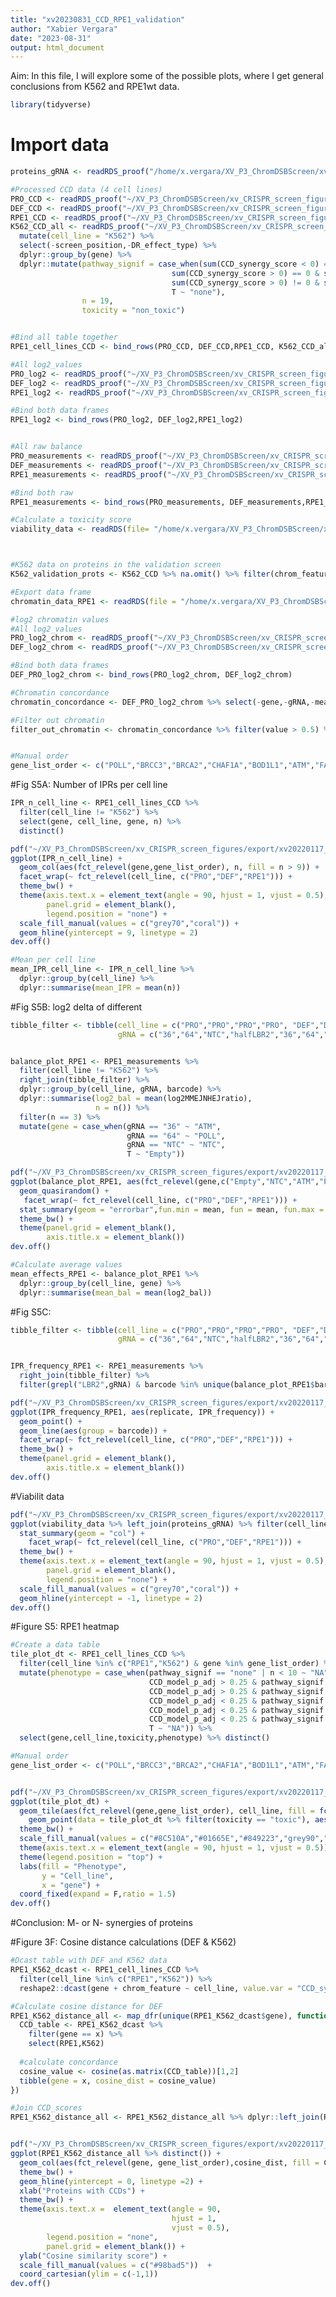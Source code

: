 ```yaml
---
title: "xv20230831_CCD_RPE1_validation"
author: "Xabier Vergara"
date: "2023-08-31"
output: html_document
---
```


Aim: In this file, I will explore some of the possible plots, where I get general conclusions from K562 and RPE1wt data.

```r
library(tidyverse)
```

# Import data

```r
proteins_gRNA <- readRDS_proof("/home/x.vergara/XV_P3_ChromDSBScreen/xv_CRISPR_screen_figures/data/revisions/validation_screen","gRNA_gene") #gRNA gene conversion

#Processed CCD data (4 cell lines)
PRO_CCD <- readRDS_proof("~/XV_P3_ChromDSBScreen/xv_CRISPR_screen_figures/data/processed_data","PRO_CCD")
DEF_CCD <- readRDS_proof("~/XV_P3_ChromDSBScreen/xv_CRISPR_screen_figures/data/processed_data","DEF_CCD")
RPE1_CCD <- readRDS_proof("~/XV_P3_ChromDSBScreen/xv_CRISPR_screen_figures/data/processed_data","RPE1_CCD")
K562_CCD_all <- readRDS_proof("~/XV_P3_ChromDSBScreen/xv_CRISPR_screen_figures/data/processed_data","Table_S7") %>%
  mutate(cell_line = "K562") %>% 
  select(-screen_position,-DR_effect_type) %>% 
  dplyr::group_by(gene) %>%
  dplyr::mutate(pathway_signif = case_when(sum(CCD_synergy_score < 0) == 0 & sum(CCD_synergy_score > 0) != 0 ~ "NHEJ",
                                    sum(CCD_synergy_score > 0) == 0 & sum(CCD_synergy_score < 0) != 0 ~ "MMEJ",
                                    sum(CCD_synergy_score > 0) != 0 & sum(CCD_synergy_score < 0) != 0 ~ "both",
                                    T ~ "none"),
                n = 19,
                toxicity = "non_toxic")


#Bind all table together
RPE1_cell_lines_CCD <- bind_rows(PRO_CCD, DEF_CCD,RPE1_CCD, K562_CCD_all)

#All log2_values
PRO_log2 <- readRDS_proof("~/XV_P3_ChromDSBScreen/xv_CRISPR_screen_figures/data/processed_data/CCD_validation_RPE1/","PRO_differentials")
DEF_log2 <- readRDS_proof("~/XV_P3_ChromDSBScreen/xv_CRISPR_screen_figures/data/processed_data/CCD_validation_RPE1/","DEF_differentials")
RPE1_log2 <- readRDS_proof("~/XV_P3_ChromDSBScreen/xv_CRISPR_screen_figures/data/processed_data/CCD_validation_RPE1/","RPE1_differentials")

#Bind both data frames
RPE1_log2 <- bind_rows(PRO_log2, DEF_log2,RPE1_log2)


#All raw balance
PRO_measurements <- readRDS_proof("~/XV_P3_ChromDSBScreen/xv_CRISPR_screen_figures/data/processed_data/CCD_validation_RPE1/","PRO_screening")
DEF_measurements <- readRDS_proof("~/XV_P3_ChromDSBScreen/xv_CRISPR_screen_figures/data/processed_data/CCD_validation_RPE1/","DEF_screening")
RPE1_measurements <- readRDS_proof("~/XV_P3_ChromDSBScreen/xv_CRISPR_screen_figures/data/processed_data/CCD_validation_RPE1/","RPE1_screening")

#Bind both raw
RPE1_measurements <- bind_rows(PRO_measurements, DEF_measurements,RPE1_measurements)

#Calculate a toxicity score
viability_data <- readRDS(file= "/home/x.vergara/XV_P3_ChromDSBScreen/xv_CRISPR_screen_figures/data/revisions/validation_screen/xv20230908_dna_quantification_viability.rds")



#K562 data on proteins in the validation screen
K562_validation_prots <- K562_CCD %>% na.omit() %>% filter(chrom_feature %in% c("H3K4me1","H3K36me3","LMNB1","H3K27me3","H3K27ac","H3K4me2","H3K4me3","H3K9me3","H3K9me2","late_replicating"))

#Export data frame
chromatin_data_RPE1 <- readRDS(file = "/home/x.vergara/XV_P3_ChromDSBScreen/xv_CRISPR_screen_figures/data/revisions/validation_screen/xv20230806_DSB_TRIP_pool_chromatin_data.rds")

#log2 chromatin values
#All log2_values
PRO_log2_chrom <- readRDS_proof("~/XV_P3_ChromDSBScreen/xv_CRISPR_screen_figures/data/processed_data/CCD_validation_RPE1/","PRO_log2")
DEF_log2_chrom <- readRDS_proof("~/XV_P3_ChromDSBScreen/xv_CRISPR_screen_figures/data/processed_data/CCD_validation_RPE1/","DEF_log2")

#Bind both data frames
DEF_PRO_log2_chrom <- bind_rows(PRO_log2_chrom, DEF_log2_chrom)

#Chromatin concordance
chromatin_concordance <- DEF_PRO_log2_chrom %>% select(-gene,-gRNA,-mean.log2foldchange, -n_rep, -binsize, - dam_LMNB2) %>% distinct() %>% melt() %>% mutate(chrom_feature = str_extract(variable, "(H3|l|L).*"))

#Filter out chromatin 
filter_out_chromatin <- chromatin_concordance %>% filter(value > 0.5) %>% dplyr::group_by(cell_line, chrom_feature) %>% dplyr::summarise(IPR_n = n()) %>% filter(IPR_n < 3)


#Manual order
gene_list_order <- c("POLL","BRCC3","BRCA2","CHAF1A","BOD1L1","ATM","FANCD2","MDC1","RAD50","CHEK2","SMC5","FANCG","FAAP24","RMI2","BLM","PARP1","FANCM","ATR","RBBP8","TOPBP1")

```

#Fig S5A: Number of IPRs per cell line
```r
IPR_n_cell_line <- RPE1_cell_lines_CCD %>%
  filter(cell_line != "K562") %>%
  select(gene, cell_line, gene, n) %>%
  distinct()

pdf("~/XV_P3_ChromDSBScreen/xv_CRISPR_screen_figures/export/xv20220117_paper_figure_short/supplementary_figures/figure_S5_RPE1_data_controls/xv20231102_S5A_IPR_n_RPE1.pdf", width= 7,height = 2.5)
ggplot(IPR_n_cell_line) +
  geom_col(aes(fct_relevel(gene,gene_list_order), n, fill = n > 9)) +
  facet_wrap(~ fct_relevel(cell_line, c("PRO","DEF","RPE1"))) +
  theme_bw() +
  theme(axis.text.x = element_text(angle = 90, hjust = 1, vjust = 0.5),
        panel.grid = element_blank(),
        legend.position = "none") +
  scale_fill_manual(values = c("grey70","coral")) +
  geom_hline(yintercept = 9, linetype = 2)
dev.off()

#Mean per cell line
mean_IPR_cell_line <- IPR_n_cell_line %>%
  dplyr::group_by(cell_line) %>%
  dplyr::summarise(mean_IPR = mean(n))

```

#Fig S5B: log2 delta of different
```r
tibble_filter <- tibble(cell_line = c("PRO","PRO","PRO","PRO", "DEF","DEF","DEF","DEF","RPE1","RPE1","RPE1","RPE1"),
                        gRNA = c("36","64","NTC","halfLBR2","36","64","NTC","LBR2","36","64","LBR2","NTC"))


balance_plot_RPE1 <- RPE1_measurements %>%
  filter(cell_line != "K562") %>%
  right_join(tibble_filter) %>%
  dplyr::group_by(cell_line, gRNA, barcode) %>%
  dplyr::summarise(log2_bal = mean(log2MMEJNHEJratio),
                   n = n()) %>% 
  filter(n == 3) %>%
  mutate(gene = case_when(gRNA == "36" ~ "ATM",
                          gRNA == "64" ~ "POLL",
                          gRNA == "NTC" ~ "NTC",
                          T ~ "Empty"))

pdf("~/XV_P3_ChromDSBScreen/xv_CRISPR_screen_figures/export/xv20220117_paper_figure_short/supplementary_figures/figure_S5_RPE1_data_controls/xv20231102_S5B_balance.pdf", width= 7,height = 2)
ggplot(balance_plot_RPE1, aes(fct_relevel(gene,c("Empty","NTC","ATM","POLL")), log2_bal)) +
  geom_quasirandom() + 
   facet_wrap(~ fct_relevel(cell_line, c("PRO","DEF","RPE1"))) +
  stat_summary(geom = "errorbar",fun.min = mean, fun = mean, fun.max = mean, color = "red", size = 1, width = 0.5) +
  theme_bw() +
  theme(panel.grid = element_blank(),
        axis.title.x = element_blank())
dev.off()

#Calculate average values
mean_effects_RPE1 <- balance_plot_RPE1 %>%
  dplyr::group_by(cell_line, gene) %>%
  dplyr::summarise(mean_bal = mean(log2_bal))


```

#Fig S5C: 
```r
tibble_filter <- tibble(cell_line = c("PRO","PRO","PRO","PRO", "DEF","DEF","DEF","DEF","RPE1","RPE1","RPE1","RPE1"),
                        gRNA = c("36","64","NTC","halfLBR2","36","64","NTC","LBR2","36","64","LBR2","NTC"))


IPR_frequency_RPE1 <- RPE1_measurements %>%
  right_join(tibble_filter) %>%
  filter(grepl("LBR2",gRNA) & barcode %in% unique(balance_plot_RPE1$barcode) & cell_line != "K562")

pdf("~/XV_P3_ChromDSBScreen/xv_CRISPR_screen_figures/export/xv20220117_paper_figure_short/supplementary_figures/figure_S5_RPE1_data_controls/xv20231102_S5C_RPE1_IPR_frequency.pdf", width= 7,height = 3)
ggplot(IPR_frequency_RPE1, aes(replicate, IPR_frequency)) +
  geom_point() + 
  geom_line(aes(group = barcode)) +
  facet_wrap(~ fct_relevel(cell_line, c("PRO","DEF","RPE1"))) +
  theme_bw() +
  theme(panel.grid = element_blank(),
        axis.title.x = element_blank())
dev.off()
```

#Viabilit data
```r
pdf("~/XV_P3_ChromDSBScreen/xv_CRISPR_screen_figures/export/xv20220117_paper_figure_short/supplementary_figures/figure_S5_RPE1_data_controls/xv20231102_S5D_DNA_recovery.pdf", width= 7,height = 2.5)
ggplot(viability_data %>% left_join(proteins_gRNA) %>% filter(cell_line != "U2OS") %>% na.omit(), aes(fct_relevel(gene,gene_list_order),log2(dna_score), fill = mean_DNA_loss < 0.5)) + 
  stat_summary(geom = "col") +
    facet_wrap(~ fct_relevel(cell_line, c("PRO","DEF","RPE1"))) +
  theme_bw() +
  theme(axis.text.x = element_text(angle = 90, hjust = 1, vjust = 0.5),
        panel.grid = element_blank(),
        legend.position = "none") +
  scale_fill_manual(values = c("grey70","coral")) +
  geom_hline(yintercept = -1, linetype = 2)
dev.off()

```

#Figure S5: RPE1 heatmap
```r
#Create a data table
tile_plot_dt <- RPE1_cell_lines_CCD %>% 
  filter(cell_line %in% c("RPE1","K562") & gene %in% gene_list_order) %>%
  mutate(phenotype = case_when(pathway_signif == "none" | n < 10 ~ "NA",
                               CCD_model_p_adj > 0.25 & pathway_signif == "MMEJ" ~ "non_signif_M_synergy",
                               CCD_model_p_adj > 0.25 & pathway_signif == "NHEJ" ~ "non_signif_N_synergy",
                               CCD_model_p_adj < 0.25 & pathway_signif == "MMEJ" ~ "M_synergy",
                               CCD_model_p_adj < 0.25 & pathway_signif == "NHEJ" ~ "N_synergy",
                               CCD_model_p_adj < 0.25 & pathway_signif == "both" ~ "both_synergy",
                               T ~ "NA")) %>%
  select(gene,cell_line,toxicity,phenotype) %>% distinct()

#Manual order
gene_list_order <- c("POLL","BRCC3","BRCA2","CHAF1A","BOD1L1","ATM","FANCD2","MDC1","RAD50","CHEK2","SMC5","FANCG","FAAP24","RMI2","BLM","PARP1","FANCM","ATR","RBBP8","TOPBP1")


pdf("~/XV_P3_ChromDSBScreen/xv_CRISPR_screen_figures/export/xv20220117_paper_figure_short/supplementary_figures/figure_S5_RPE1_data_controls/xv20231102_S5E_M_N_synergy.pdf", width= 4,height = 5)
ggplot(tile_plot_dt) +
  geom_tile(aes(fct_relevel(gene,gene_list_order), cell_line, fill = fct_relevel(phenotype, c("M_synergy","N_synergy","both_synergy","no_CCD","not_perturbed","insufficient_data")))) +
    geom_point(data = tile_plot_dt %>% filter(toxicity == "toxic"), aes(gene, cell_line), shape =4) +
  theme_bw() + 
  scale_fill_manual(values = c("#8C510A","#01665E","#849223","grey90","#D0B294","#A6B7B4")) +
  theme(axis.text.x = element_text(angle = 90, hjust = 1, vjust = 0.5)) +
  theme(legend.position = "top") +
  labs(fill = "Phenotype",
       y = "Cell_line",
       x = "gene") + 
  coord_fixed(expand = F,ratio = 1.5)
dev.off()

```
#Conclusion: M- or N- synergies of proteins

#Figure 3F: Cosine distance calculations (DEF & K562)
```r
#Dcast table with DEF and K562 data
RPE1_K562_dcast <- RPE1_cell_lines_CCD %>%
  filter(cell_line %in% c("RPE1","K562")) %>%
  reshape2::dcast(gene + chrom_feature ~ cell_line, value.var = "CCD_synergy_score") %>% na.omit()

#Calculate cosine distance for DEF
RPE1_K562_distance_all <- map_dfr(unique(RPE1_K562_dcast$gene), function(x){
  CCD_table <- RPE1_K562_dcast %>%
    filter(gene == x) %>%
    select(RPE1,K562)
  
  #calculate concordance
  cosine_value <- cosine(as.matrix(CCD_table))[1,2]
  tibble(gene = x, cosine_dist = cosine_value)
})

#Join CCD_scores
RPE1_K562_distance_all <- RPE1_K562_distance_all %>% dplyr::left_join(RPE1_CCD %>% select(gene,CCD_model_p_adj) %>% distinct()) %>% na.omit()


pdf("~/XV_P3_ChromDSBScreen/xv_CRISPR_screen_figures/export/xv20220117_paper_figure_short/supplementary_figures/figure_S5_RPE1_data_controls/xv20231102_S5F_similaritty_CCD.pdf", width= 3,height = 3)
ggplot(RPE1_K562_distance_all %>% distinct()) +
  geom_col(aes(fct_relevel(gene, gene_list_order),cosine_dist, fill = CCD_model_p_adj < 0.25)) +
  theme_bw() + 
  geom_hline(yintercept = 0, linetype =2) +
  xlab("Proteins with CCDs") + 
  theme_bw() + 
  theme(axis.text.x =  element_text(angle = 90,
                                    hjust = 1,
                                    vjust = 0.5),
        legend.position = "none",
        panel.grid = element_blank()) + 
  ylab("Cosine similarity score") + 
  scale_fill_manual(values = c("#98bad5"))  + 
  coord_cartesian(ylim = c(-1,1))
dev.off()

```

